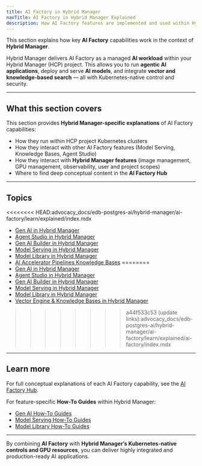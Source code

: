 ```yaml
---
title: AI Factory in Hybrid Manager
navTitle: AI Factory in Hybrid Manager Explained
description: How AI Factory features are implemented and used within Hybrid Manager, with links to deep conceptual content and Hybrid Manager-specific guidance.
---
```


This section explains how key **AI Factory** capabilities work in the context of **Hybrid Manager**.

Hybrid Manager delivers AI Factory as a managed **AI workload** within your Hybrid Manager (HCP) project.
This allows you to run **agentic AI applications**, deploy and serve **AI models**, and integrate **vector and knowledge-based search** — all with Kubernetes-native control and security.

---

## What this section covers

This section provides **Hybrid Manager-specific explanations** of AI Factory capabilities:

- How they run within HCP project Kubernetes clusters
- How they interact with other AI Factory features (Model Serving, Knowledge Bases, Agent Studio)
- How they interact with **Hybrid Manager features** (image management, GPU management, observability, user and project scopes)
- Where to find deep conceptual content in the **AI Factory Hub**

---

## Topics

<<<<<<<< HEAD:advocacy_docs/edb-postgres-ai/hybrid-manager/ai-factory/learn/explained/index.mdx
- [Gen AI in Hybrid Manager](/edb-postgres-ai/ai-factory/gen-ai/)
- [Agent Studio in Hybrid Manager](/edb-postgres-ai/ai-factory/gen-ai/agent-studio)
- [Gen AI Builder in Hybrid Manager](/edb-postgres-ai/ai-factory/gen-ai/builder)
- [Model Serving in Hybrid Manager](/edb-postgres-ai/ai-factory/model/serving)
- [Model Library in Hybrid Manager](/edb-postgres-ai/ai-factory/model/library)
- [AI Accelerator Pipelines Knowledge Bases](/edb-postgres-ai/ai-factory/pipeline/knowledge_base/)
========
- [Gen AI in Hybrid Manager](../../../../gen-ai)
- [Agent Studio in Hybrid Manager](../../../../gen-ai/agent-studio)
- [Gen AI Builder in Hybrid Manager](../../../../gen-ai/builder)
- [Model Serving in Hybrid Manager](../../../../model/serving)
- [Model Library in Hybrid Manager](../../../../model/library)
- [Vector Engine & Knowledge Bases in Hybrid Manager](../../pipeline/knowledge-base)
>>>>>>>> a44f533c53 (update links):advocacy_docs/edb-postgres-ai/hybrid-manager/ai-factory/learn/explained/ai-factory/index.mdx

---

## Learn more

For full conceptual explanations of each AI Factory capability, see the [AI Factory Hub](/edb-postgres-ai/ai-factory/learn/explained).

For feature-specific **How-To Guides** within Hybrid Manager:

- [Gen AI How-To Guides](/edb-postgres-ai/ai-factory/learn/how-to/gen-ai/)
- [Model Serving How-To Guides](/edb-postgres-ai/ai-factory/learn/how-to/model-serving/)
- [Model Library How-To Guides](/edb-postgres-ai/ai-factory/learn/how-to/model-library/)

---

By combining **AI Factory** with **Hybrid Manager’s Kubernetes-native controls and GPU resources**, you can deliver highly integrated and production-ready AI applications.


